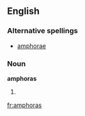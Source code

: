 ==English==

===Alternative spellings===
*[[amphorae]]

===Noun===
'''amphoras'''

# {{plural of|[[amphora]]}}

[[fr:amphoras]]